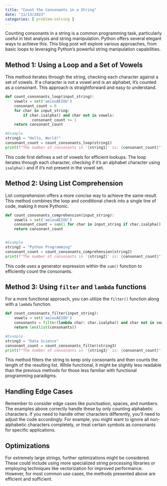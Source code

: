 ```yaml
---
title: "Count the Consonants in a String"
date: "11/13/2023"
categories: [ problem-solving ]
---
```



Counting consonants in a string is a common programming task, particularly useful in text analysis and string manipulation.  Python offers several elegant ways to achieve this. This blog post will explore various approaches, from basic loops to leveraging Python's powerful string manipulation capabilities.

## Method 1: Using a Loop and a Set of Vowels

This method iterates through the string, checking each character against a set of vowels.  If a character is not a vowel and is an alphabet, it's counted as a consonant. This approach is straightforward and easy to understand.


```python
def count_consonants_loop(input_string):
    vowels = set('aeiouAEIOU')
    consonant_count = 0
    for char in input_string:
        if char.isalpha() and char not in vowels:
            consonant_count += 1
    return consonant_count

#Example
string1 = "Hello, World!"
consonant_count = count_consonants_loop(string1)
print(f"The number of consonants in '{string1}' is: {consonant_count}") #Output: 7

```

This code first defines a set of vowels for efficient lookups. The loop iterates through each character, checking if it's an alphabet character using `isalpha()` and if it's not present in the vowel set.


## Method 2: Using List Comprehension

List comprehension offers a more concise way to achieve the same result.  This method combines the loop and conditional check into a single line of code, making it more Pythonic.

```python
def count_consonants_comprehension(input_string):
    vowels = set('aeiouAEIOU')
    consonant_count = sum(1 for char in input_string if char.isalpha() and char not in vowels)
    return consonant_count


#Example
string2 = "Python Programming"
consonant_count = count_consonants_comprehension(string2)
print(f"The number of consonants in '{string2}' is: {consonant_count}") # Output: 12

```

This code uses a generator expression within the `sum()` function to efficiently count the consonants.


## Method 3: Using `filter` and `lambda` functions

For a more functional approach, you can utilize the `filter()` function along with a `lambda` function.

```python
def count_consonants_filter(input_string):
    vowels = set('aeiouAEIOU')
    consonants = filter(lambda char: char.isalpha() and char not in vowels, input_string)
    return len(list(consonants))

#Example
string3 = "Data Science"
consonant_count = count_consonants_filter(string3)
print(f"The number of consonants in '{string3}' is: {consonant_count}") # Output: 7

```

This method filters the string to keep only consonants and then counts the length of the resulting list.  While functional, it might be slightly less readable than the previous methods for those less familiar with functional programming paradigms.


## Handling Edge Cases

Remember to consider edge cases like punctuation, spaces, and numbers.  The examples above correctly handle these by only counting alphabetic characters.  If you need to handle other characters differently, you'll need to adjust the code accordingly.  For example, you might want to ignore all non-alphabetic characters completely, or treat certain symbols as consonants for specific applications.


## Optimizations

For extremely large strings, further optimizations might be considered.  These could include using more specialized string processing libraries or employing techniques like vectorization for improved performance.  However, for most common use cases, the methods presented above are efficient and sufficient.

